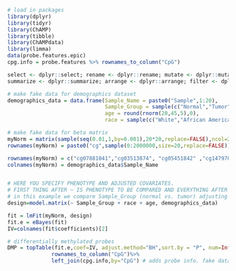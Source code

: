 

```r
# load in packages
library(dplyr) 
library(tidyr) 
library(ChAMP) 
library(tibble)
library(ChAMPdata)
library(limma)
data(probe.features.epic)
cpg.info = probe.features %>% rownames_to_column("CpG")

select <- dplyr::select; rename <- dplyr::rename; mutate <- dplyr::mutate; 
summarize <- dplyr::summarize; arrange <- dplyr::arrange; filter <- dplyr::filter; slice <- dplyr::slice

# make fake data for demographics dataset
demographics_data = data.frame(Sample_Name = paste0("Sample",1:20), 
                               Sample_Group = sample(c("Normal","Tumor"),size=20,replace=TRUE),
                               age = round(rnorm(20,45,5),0),
                               race = sample(c("White","African American"),size=20,replace=TRUE))

# make fake data for beta matrix 
myNorm = matrix(sample(seq(0.01,1,by=0.001),20*20,replace=FALSE),ncol=20)
rownames(myNorm) = paste0("cg",sample(0:2000000,size=20,replace=FALSE))

rownames(myNorm) = c("cg07881041","cg03513874", "cg05451842" ,"cg14797042" ,"cg09838562", "cg25458538", "cg09261072" ,"cg02404579", "cg04118974", "cg01236347","cg22585117" ,"cg25552317" ,"cg23875663" ,"cg07659892" ,"cg15995909" ,"cg23728960" ,"cg11993619" ,"cg01925883", "cg03452160", "cg09430819")
colnames(myNorm) = demographics_data$Sample_Name


# HERE YOU SPECIFY PHENOTYPE AND ADJUSTED COVARIATES. 
# FIRST THING AFTER ~ IS PHENOTYPE TO BE COMPARED AND EVERYTHING AFTER ARE ADJUSTED COVARIATES
# in this example we compare Sample_Group (normal vs. tumor) adjusting for race and age
design=model.matrix(~ Sample_Group + race + age, demographics_data)

fit = lmFit(myNorm, design)
fit.e = eBayes(fit)
IV=colnames(fit$coefficients)[2]

# differentially methylated probes
DMP = topTable(fit.e,coef=IV, adjust.method="BH",sort.by = "P", num=Inf) %>%
              rownames_to_column("CpG")%>%
              left_join(cpg.info,by="CpG") # adds probe info. fake data doesn't have real cpg names so NA
```

